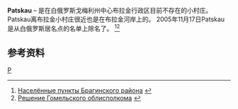 {{Orphan|time=2016-12-17T12:38:36+00:00}}

'''Patskau''' – 是在白俄罗斯戈梅利州中心布拉金行政区目前不存在的小村庄。
Patskau离布拉金小村庄很近也是在布拉金河岸上的。
2005年11月17日Patskau 是从白俄罗斯居名点的名单上除名了。
<ref>[http://belaruscity.net/bragin/towns.php Населённые пункты Брагинского района] {{Wayback|url=http://belaruscity.net/bragin/towns.php |date=20110723024215 }}<!--{{ref-ru}}--></ref><ref>[http://www.zoneby.net/legal/n24docs/zk24968i.htm Решение Гомельского облисполкома] {{Wayback|url=http://www.zoneby.net/legal/n24docs/zk24968i.htm |date=20110724141533 }} {{Wayback|url=http://www.zoneby.net/legal/n24docs/zk24968i.htm |date=20110724141533 }}<!--{{ref-ru}}--></ref>
{{coord|51|47|30.85|N|30|17|8.78|E|type:city|display=title}}
==参考资料==
{{reflist}}

[[Category:戈梅利州城市|P]]